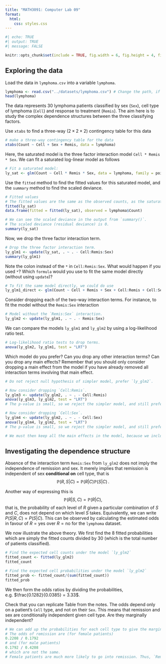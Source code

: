 ```yaml
---
title: "MATH3091: Computer Lab 09"
format: 
  html:
    css: styles.css
---
```


```r
#| echo: TRUE
#| output: TRUE
#| message: FALSE

knitr::opts_chunk$set(include = TRUE, fig.width = 6, fig.height = 4, fig.align = "center")
```

## Exploring the data

Load the data in `lymphoma.csv` into a variable `lymphoma`.
```r
lymphoma <- read.csv("../datasets/lymphoma.csv") # Change the path, if needed
head(lymphoma)
```


The  data represents 30 lymphoma patients classified by sex (`Sex`), cell type of lymphoma (`Cell`) and response to treatment (`Remis`). The aim here is to study the complex dependence structures between the three classifying factors. 

Use `xtabs` to find a three-way ($2\times 2\times 2$) contingency table for this data
```r
# make a three-way contingency table for the data
xtabs(Count ~ Cell + Sex + Remis, data = lymphoma)
```

Here, the saturated model is the three factor interaction model `Cell * Remis * Sex`. We can fit a saturated log-linear model as follows

```r
# Fit a saturated model:
ly_sat <- glm(Count ~ Cell * Remis * Sex, data = lymphoma, family = poisson)
```

Use the `fitted` method to find the fitted values for this saturated model, and the `summary` method to find the scaled deviance.

```r
# Fitted values
# The fitted values are the same as the observed counts, as the saturated model fits perfectly.
fitted(ly_sat)
data.frame(fitted = fitted(ly_sat), observed = lymphoma$Count)

# We can see the scaled deviance in the output from `summary()`.
# The scaled deviance (residual deviance) is 0.
summary(ly_sat)
```

Now, we drop the three factor interaction term.
```r
# Drop the three factor interaction term.
ly_glm1 <- update(ly_sat, . ~ . - Cell:Remis:Sex)
summary(ly_glm1)
```

[Note the colon instead of the `*` in `Cell:Remis:Sex`. What would happen if you used `*`?
Which `formula` would you use to fit the same model directly (without using `update`)?]{.attention}

```r
# To fit the same model directly, we could do use
ly_glm1_direct <- glm(Count ~ Cell + Remis + Sex + Cell:Remis + Cell:Sex + Remis:Sex, data = lymphoma, family = poisson)
```

Consider dropping each of the two-way interaction terms. For instance, to fit the model without the
`Remis:Sex` interaction
```r
# Model without the `Remis:Sex` interaction.
ly_glm2 <- update(ly_glm1, . ~ . - Remis:Sex)
```

We can compare the models `ly_glm1` and `ly_glm2` by using a log-likelihood ratio test.
```r
# Log-likelihood ratio tests to drop terms.
anova(ly_glm2, ly_glm1, test = "LRT")
```

[Which model do you prefer? Can you drop any other interaction terms? Can you drop any main effects?]{.attention} Remember that you should only consider dropping a main effect from the model if you have already removed all interaction terms involving that main effect.

```r
# Do not reject null hypothesis of simpler model, prefer `ly_glm2`.

# Now consider dropping `Cell:Remis`.
ly_glm3 <- update(ly_glm2, . ~ . - Cell:Remis)
anova(ly_glm3, ly_glm2, test = "LRT")
# The p-value is small, so we reject the simpler model, and still prefer `ly_glm2`.

# Now consider dropping `Cell:Sex`.
ly_glm4 <- update(ly_glm2, . ~ . - Cell:Sex)
anova(ly_glm4, ly_glm2, test = "LRT")
# The p-value is small, so we reject the simpler model, and still prefer `ly_glm2`.

# We must then keep all the main effects in the model, because we include each of `Cell`, `Remis` and `Sex` in at least one interaction term.
```

## Investigating the dependence structure

Absence of the interaction term `Remis:Sex` from `ly_glm2` does not imply the independence of remission and sex. It merely implies that remission  is independent of sex **conditional on** cell type, that is
$$
\mathbb{P}(R,S|C)=\mathbb{P}(R|C)\mathbb{P}(S|C)\,.
$$

Another way of expressing this is
$$
\mathbb{P}(R|S,C)=\mathbb{P}(R|C),
$$
that is, the probability of each level of $R$ given a particular combination of $S$ and $C$, does not depend on which level $S$ takes. Equivalently, we can write $P(S|R,C)=P(S|C)$. This can be observed by calculating the estimated odds in favour of $R=\text{yes}$ over $R=\text{no}$ for the `lymphoma` dataset.

We now illustrate the above theory. We first find the 8 fitted probabilities which are simply the fitted counts divided by 30 (which is the total number of patients classified).

```r
# Find the expected cell counts under the model `ly_glm2`
fitted_count <- fitted(ly_glm2)
fitted_count

# Find the expected cell probabilities under the model `ly_glm2`
fitted_prob <- fitted_count/(sum(fitted_count))
fitted_prob
```

We then form the odds ratios by dividing the probabilities, e.g. $\frac{0.1282}{0.0385} = 3.33$.

[Check that you can replicate Table from the notes.]{.attention} The odds depend only on a patient's `Cell` type, and not on their `Sex`. This means that remission and sex are conditionally independent given cell type. [Are they marginally independent?]{.attention}

```r
# We can add up the probabilities for each cell type to give the marginal probabilities as in Table 6.8.
# The odds of remission are (for female patients)
0.2208 / 0.1792
# and (for male patients)
0.1792 / 0.4208
# which are not the same.
# Female patients are much more likely to go into remission. Thus, `Remis` and `Sex` are not marginally independent.
```
